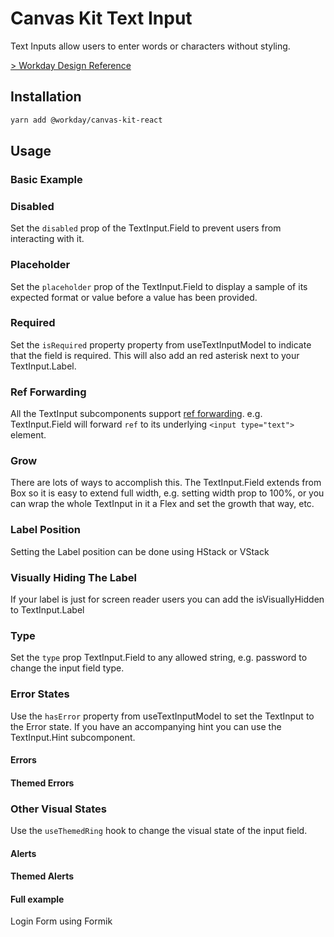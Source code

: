 


<Meta title="Labs/Text Input/React" component={TextInput} />

# Canvas Kit Text Input

Text Inputs allow users to enter words or characters without styling.

[> Workday Design Reference](https://design.workday.com/components/inputs/text-input)

## Installation

```sh
yarn add @workday/canvas-kit-react
```

## Usage

### Basic Example

<ExampleCodeBlock code={Basic} />

### Disabled

Set the `disabled` prop of the TextInput.Field to prevent users from interacting with it.

<ExampleCodeBlock code={Disabled} />

### Placeholder

Set the `placeholder` prop of the TextInput.Field to display a sample of its expected format or
value before a value has been provided.

<ExampleCodeBlock code={Placeholder} />

### Required

Set the `isRequired` property property from useTextInputModel to indicate that the field is
required. This will also add an red asterisk next to your TextInput.Label.

<ExampleCodeBlock code={Required} />

### Ref Forwarding

All the TextInput subcomponents support
[ref forwarding](https://reactjs.org/docs/forwarding-refs.html). e.g. TextInput.Field will forward
`ref` to its underlying `<input type="text">` element.

<ExampleCodeBlock code={RefForwarding} />

### Grow

There are lots of ways to accomplish this. The TextInput.Field extends from Box so it is easy to
extend full width, e.g. setting width prop to 100%, or you can wrap the whole TextInput in it a Flex
and set the growth that way, etc.

<ExampleCodeBlock code={Grow} />

### Label Position

Setting the Label position can be done using HStack or VStack

<ExampleCodeBlock code={LabelPosition} />

### Visually Hiding The Label

If your label is just for screen reader users you can add the isVisuallyHidden to TextInput.Label

<ExampleCodeBlock code={HiddenLabel} />

### Type

Set the `type` prop TextInput.Field to any allowed string, e.g. password to change the input field
type.

<ExampleCodeBlock code={Password} />

### Error States

Use the `hasError` property from useTextInputModel to set the TextInput to the Error state. If you
have an accompanying hint you can use the TextInput.Hint subcomponent.

#### Errors

<ExampleCodeBlock code={Errors} />

#### Themed Errors

<ExampleCodeBlock code={ThemedError} />

### Other Visual States

Use the `useThemedRing` hook to change the visual state of the input field.

#### Alerts

<ExampleCodeBlock code={Alerts} />

#### Themed Alerts

<ExampleCodeBlock code={ThemedAlert} />

#### Full example

Login Form using Formik

<ExampleCodeBlock code={LoginForm} />
